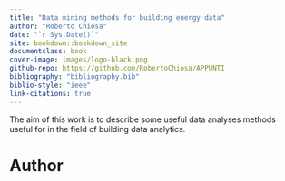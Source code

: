 ```yaml
--- 
title: "Data mining methods for building energy data"
author: "Roberto Chiosa"
date: "`r Sys.Date()`"
site: bookdown::bookdown_site
documentclass: book
cover-image: images/logo-black.png
github-repo: https://github.com/RobertoChiosa/APPUNTI
bibliography: "bibliography.bib"
biblio-style: "ieee"
link-citations: true
---
```


The aim of this work is to describe some useful data analyses methods useful for in the field of building data analytics.

# Author {-}

